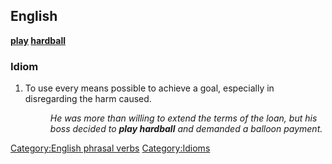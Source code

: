 ==English==
'''[[play]] [[hardball]]'''

===Idiom===

# To use every means possible to achieve a goal, especially in disregarding the harm caused. 
#:''He was more than willing to extend the terms of the loan, but his boss decided to '''play hardball''' and demanded a balloon payment.''


[[Category:English phrasal verbs]]
[[Category:Idioms]]